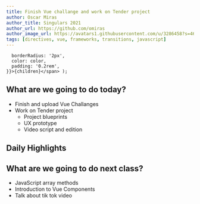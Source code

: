 ```yaml
---
title: Finish Vue challange and work on Tender project
author: Oscar Miras
author_title: Singulars 2021
author_url: https://github.com/omiras
author_image_url: https://avatars1.githubusercontent.com/u/3286458?s=460&v=4
tags: [directives, vue, frameworks, transitions, javascript]
---
```


      borderRadius: '2px',
      color: color,
      padding: '0.2rem',
    }}>{children}</span> );

## __<Highlight color="#ff8000">What are we going to do today?</Highlight>__

* Finish and upload Vue Challanges
* Work on Tender project
  * Project blueprints
  * UX prototype
  * Video script and edition

## __<Highlight color="#ff8000">Daily Highlights</Highlight>__



## __<Highlight color="#ff8000">What are we going to do next class?</Highlight>__

* JavaScript array methods
* Introduction to Vue Components
* Talk about tik tok video